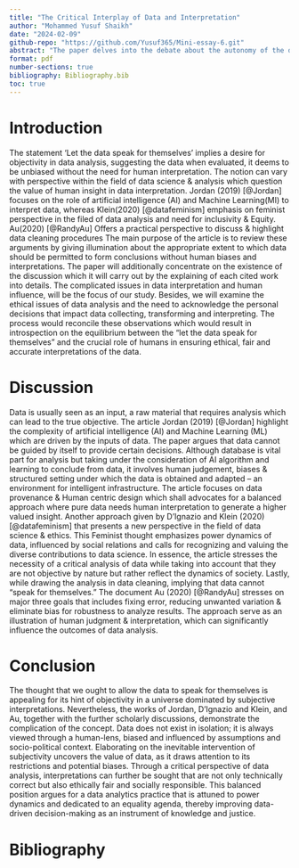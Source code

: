 ```yaml
---
title: "The Critical Interplay of Data and Interpretation"
author: "Mohammed Yusuf Shaikh"
date: "2024-02-09"
github-repo: "https://github.com/Yusuf365/Mini-essay-6.git"
abstract: "The paper delves into the debate about the autonomy of the data to determine and draw interpretations without human interaction to understand data. From the perspective of Jordan (2019), D’Ignazio and Klein (2020), and Au (2020), which critically examines the notion that data can 'speak for themselves'. Our paper presents a claim that data provides an insight, however its detailed interpretation is bound by human judgment, biases, & socio-economic context. It advocates for a differentiated data analysis way of thinking with ethical dimensions and inclusivity in data science."
format: pdf
number-sections: true
bibliography: Bibliography.bib
toc: true
---
```


# Introduction

The statement 'Let the data speak for themselves' implies a desire for objectivity in data analysis, suggesting the data when evaluated, it deems to be unbiased without the need for human interpretation. The notion can vary with perspective within the field of data science & analysis which question the value of human insight in data interpretation. Jordan (2019) [@Jordan] focuses on the role of artificial intelligence (AI) and Machine Learning(MI) to interpret data, whereas Klein(2020) [@datafeminism] emphasis on feminist perspective in the filed of data analysis and need for inclusivity & Equity. Au(2020) [@RandyAu] Offers a practical perspective to discuss & highlight data cleaning procedures The main purpose of the article is to review these arguments by giving illumination about the appropriate extent to which data should be permitted to form conclusions without human biases and interpretations. The paper will additionally concentrate on the existence of the discussion which it will carry out by the explaining of each cited work into details. The complicated issues in data interpretation and human influence, will be the focus of our study. Besides, we will examine the ethical issues of data analysis and the need to acknowledge the personal decisions that impact data collecting, transforming and interpreting. The process would reconcile these observations which would result in introspection on the equilibrium between the "let the data speak for themselves" and the crucial role of humans in ensuring ethical, fair and accurate interpretations of the data.

# Discussion

Data is usually seen as an input, a raw material that requires analysis which can lead to the true objective. The article Jordan (2019) [@Jordan] highlight the complexity of artificial intelligence (AI) and Machine Learning (ML) which are driven by the inputs of data. The paper argues that data cannot be guided by itself to provide certain decisions. Although database is vital part for analysis but taking under the consideration of AI algorithm and learning to conclude from data, it   involves human judgement, biases & structured setting under which the data is obtained and adapted – an environment for intelligent infrastructure. The article focuses on data provenance & Human centric design which shall advocates for a balanced approach where pure data needs human interpretation to generate a higher valued insight.
Another approach given by D’Ignazio and Klein (2020) [@datafeminism] that presents a new perspective in the field of data science & ethics. This Feminist thought emphasizes power dynamics of data, influenced by social relations and calls for recognizing and valuing the diverse contributions to data science. In essence, the article stresses the necessity of a critical analysis of data while taking into account that they are not objective by nature but rather reflect the dynamics of society. Lastly, while drawing the analysis in data cleaning, implying that data cannot “speak for themselves.” The document Au (2020) [@RandyAu]  stresses on major three goals that includes fixing error, reducing unwanted variation & eliminate  bias for robustness to analyze results. The approach serve as an illustration of human judgment & interpretation, which can significantly influence the outcomes of data analysis.

# Conclusion

The thought that we ought to allow the data to speak for themselves is appealing for its hint of objectivity in a universe dominated by subjective interpretations. Nevertheless, the works of Jordan, D’Ignazio and Klein, and Au, together with the further scholarly discussions, demonstrate the complication of the concept. Data does not exist in isolation; it is always viewed through a human-lens, biased and influenced by assumptions and socio-political context. Elaborating on the inevitable intervention of subjectivity uncovers the value of data, as it draws attention to its restrictions and potential biases. Through a critical perspective of data analysis, interpretations can further be sought that are not only technically correct but also ethically fair and socially responsible. This balanced position argues for a data analytics practice that is attuned to power dynamics and dedicated to an equality agenda, thereby improving data-driven decision-making as an instrument of knowledge and justice.

# Bibliography






